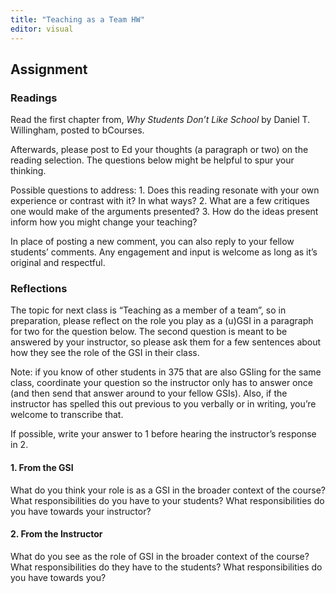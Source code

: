 ```yaml
---
title: "Teaching as a Team HW"
editor: visual
---
```


## Assignment

### Readings

Read the first chapter from, *Why Students Don't Like School* by Daniel T. Willingham, posted to bCourses.

Afterwards, please post to Ed your thoughts (a paragraph or two) on the reading selection. The questions below might be helpful to spur your thinking.

Possible questions to address: 1. Does this reading resonate with your own experience or contrast with it? In what ways? 2. What are a few critiques one would make of the arguments presented? 3. How do the ideas present inform how you might change your teaching?

In place of posting a new comment, you can also reply to your fellow students' comments. Any engagement and input is welcome as long as it's original and respectful.

### Reflections

The topic for next class is "Teaching as a member of a team", so in preparation, please reflect on the role you play as a (u)GSI in a paragraph for two for the question below. The second question is meant to be answered by your instructor, so please ask them for a few sentences about how they see the role of the GSI in their class.

Note: if you know of other students in 375 that are also GSIing for the same class, coordinate your question so the instructor only has to answer once (and then send that answer around to your fellow GSIs). Also, if the instructor has spelled this out previous to you verbally or in writing, you're welcome to transcribe that.

If possible, write your answer to 1 before hearing the instructor's response in 2.

#### 1. From the GSI

What do you think your role is as a GSI in the broader context of the course? What responsibilities do you have to your students? What responsibilities do you have towards your instructor?

#### 2. From the Instructor

What do you see as the role of GSI in the broader context of the course? What responsibilities do they have to the students? What responsibilities do you have towards you?